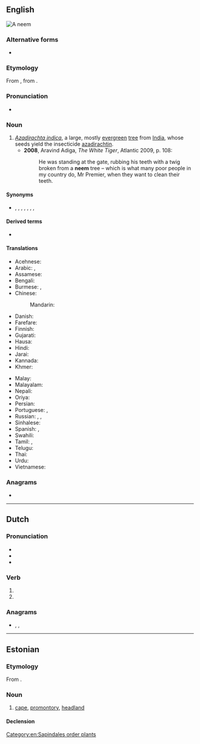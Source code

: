==English==
[[File:Neemtree.jpg|right|thumb|A '''neem''']]
{{wikipedia}}

===Alternative forms===
* {{alter|en|nim}}

===Etymology===
From {{bor|en|hi|नीम}}, from {{der|en|sa|निम्ब}}.

===Pronunciation===
* {{a|UK}} {{IPA|en|/niːm/}}

===Noun===
{{en-noun}}

# ''[[Azadirachta indica]]'', a large, mostly [[evergreen]] [[tree]] from [[India]], whose seeds yield the insecticide [[azadirachtin]].
#* '''2008''', Aravind Adiga, ''The White Tiger'', Atlantic 2009, p. 108:
#*: He was standing at the gate, rubbing his teeth with a twig broken from a '''neem''' tree – which is what many poor people in my country do, Mr Premier, when they want to clean their teeth.

====Synonyms====
* {{sense|Azadirachta indica}} {{l|en|margosa}}, {{vern|peelu}}, {{l|en|chinaberry}}, {{l|en|white cedar}}, {{l|en|Persian lilac}}, {{vern|syringa berry}}, {{l|en|bead tree}}, {{l|en|azedarach}}

====Derived terms====
* {{l|en|neem cake}}

====Translations====
{{trans-top|''Azadirachta indica''}}
* Acehnese: {{t|ace|beuëng}}
* Arabic: {{t|ar|أَزَادَرْخَت|m}} {{q|see it for variations}}, {{t|ar|شِرِيش|m}}
* Assamese: {{t|as|নিম}}
* Bengali: {{t+|bn|নিম}}
* Burmese: {{t|my|တမာပင်}}, {{t+|my|တမာ}}
* Chinese:
*: Mandarin: {{t-needed|cmn}}
* Danish: {{t|da|neemtræ}}
* Farefare: {{t|gur|nimi}}
* Finnish: {{t+|fi|neempuu}}
* Gujarati: {{t+|gu|લીમડો}}
* Hausa: {{t|ha|nim}}
* Hindi: {{t+|hi|नीम|sc=Deva}}
* Jarai: {{t|jra|tăng liăng}}
* Kannada: {{t+|kn|ಬೇವು|sc=Knda}}
* Khmer: {{t+|km|ស្ដៅ|tr=sdav|sc=Khmr}}
{{trans-mid}}
* Malay: {{t+|ms|mambu}}
* Malayalam: {{t+|ml|ആര്യവേപ്പ്|sc=Mlym}}
* Nepali: {{t|ne|नीम}}
* Oriya: {{t|or|ନିମ୍ବ}}
* Persian: {{t|fa|چریش}}
* Portuguese: {{t+|pt|amargoseira|f}}, {{t+|pt|nim|m}}
* Russian: {{t+|ru|ним|m}}, {{t|ru|ни́им}}, {{t|ru|азадира́хта инди́йская|f}}
* Sinhalese: {{t|si|කොහොඹ}}
* Spanish: {{t+|es|nim|m}}, {{t+|es|margosa|f}}
* Swahili: {{t|sw|mwarobaini}}
* Tamil: {{t+|ta|வேம்பு|sc=Taml}}, {{t+|ta|வேப்பமரம்|sc=Taml}}
* Telugu: {{t+|te|వేప|sc=Telu}}
* Thai: {{t+|th|สะเดา|tr=sàdao}}
* Urdu: {{t|ur|نیم|tr=nīm|sc=ur-Arab}}
* Vietnamese: {{t|vi|sầu đâu}}
{{trans-bottom}}

===Anagrams===
* {{anagrams|en|a=eemn|-neme|em- -en|mene}}

[[Category:en:Sapindales order plants]]

----

==Dutch==

===Pronunciation===
* {{audio|nl|Nl-neem.ogg|Audio}}
* {{rhymes|nl|eːm|s=1}}
* {{IPA|nl|/neːm/}}

===Verb===
{{head|nl|verb form}}

# {{nl-verb form of|p=1|n=sg|t=pres|m=ind|nemen}}
# {{nl-verb form of|m=imp|nemen}}

===Anagrams===
* {{l|nl|meen}}, {{l|nl|mene}}, {{l|nl|neme}}

----

==Estonian==
{{wikipedia|lang=et}}

===Etymology===
From {{inh|et|fiu-fin-pro|*neemi}}.

===Noun===
{{et-noun}}

# {{lb|et|geography}} [[cape]], [[promontory]], [[headland]]

====Declension====
{{rfinfl|et|noun}}